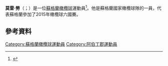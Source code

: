 '''莫雷·勞'''（{{lang-en|Moray Low}}；{{bd|1984年|11月28日}}）是一位[[蘇格蘭|蘇格蘭]][[橄欖球|橄欖球]]運動員<ref>{{cite web|last=Stevens|first=Mark|title=Low signs for the Chiefs|url=http://www.exeterchiefs.co.uk/news/low-signs-chiefs/|publisher=Exeter Chiefs|accessdate=16 February 2014|deadurl=yes|archiveurl=https://web.archive.org/web/20140221161519/http://www.exeterchiefs.co.uk/news/low-signs-chiefs/|archivedate=2014年2月21日}}</ref>。他是蘇格蘭國家橄欖球隊的一員，代表蘇格蘭參加了2015年橄欖球六國賽。

==參考資料==
{{Reflist}}

{{DEFAULTSORT:Low, Moray}}
[[Category:蘇格蘭橄欖球運動員|Category:蘇格蘭橄欖球運動員]]
[[Category:阿伯丁郡運動員|Category:阿伯丁郡運動員]]